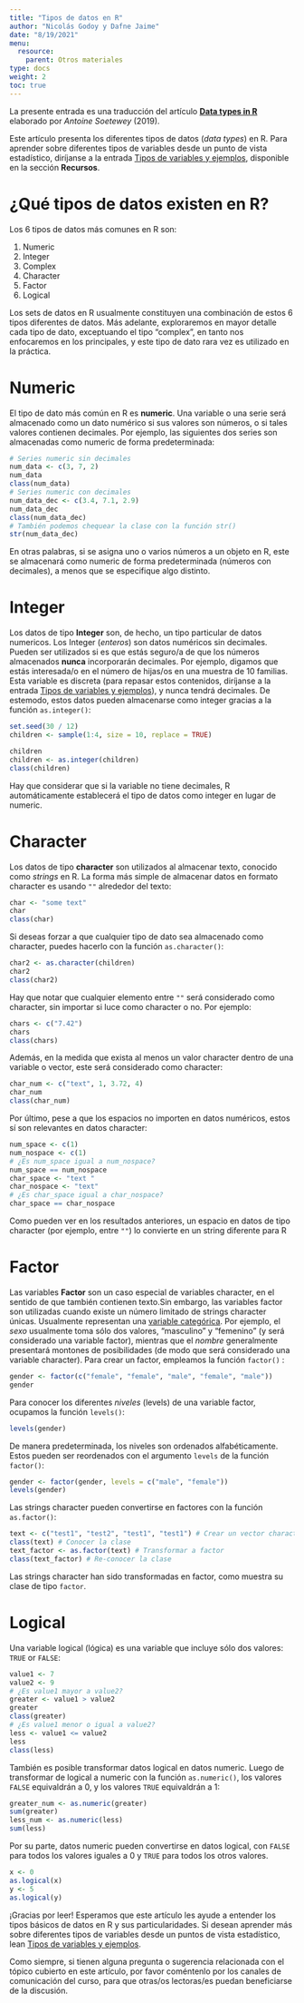 ```yaml
---
title: "Tipos de datos en R"
author: "Nicolás Godoy y Dafne Jaime"
date: "8/19/2021"
menu:
  resource:
    parent: Otros materiales
type: docs
weight: 2
toc: true
---
```


La presente entrada es una traducción del artículo [**Data types in R**](https://statsandr.com/blog/data-types-in-r/) elaborado por _Antoine Soetewey_ (2019).

Este artículo presenta los diferentes tipos de datos (_data types_) en R. Para aprender sobre diferentes tipos de variables desde un punto de vista estadístico, diríjanse a la entrada [Tipos de variables y ejemplos](https://learn-r-udp.netlify.app/resource/r-datatypes-examples/), disponible en la sección **Recursos**.

# ¿Qué tipos de datos existen en R?

Los 6 tipos de datos más comunes en R son:

1. Numeric
1. Integer
1. Complex
1. Character
1. Factor
1. Logical

Los sets de datos en R usualmente constituyen una combinación de estos 6 tipos diferentes de datos. Más adelante, exploraremos en mayor detalle cada tipo de dato, exceptuando el tipo "complex", en tanto nos enfocaremos en los principales, y este tipo de dato rara vez es utilizado en la práctica.

# Numeric

El tipo de dato más común en R es **numeric**. Una variable o una serie será almacenado como un dato numérico si sus valores son números, o si tales valores contienen decimales. Por ejemplo, las siguientes dos series son almacenadas como numeric de forma predeterminada:

```r
# Series numeric sin decimales
num_data <- c(3, 7, 2)
num_data
class(num_data)
# Series numeric con decimales
num_data_dec <- c(3.4, 7.1, 2.9)
num_data_dec
class(num_data_dec)
# También podemos chequear la clase con la función str() 
str(num_data_dec)
```

En otras palabras, si se asigna uno o varios números a un objeto en R, este se almacenará como numeric de forma predeterminada (números con decimales), a menos que se especifique algo distinto.

# Integer

Los datos de tipo **Integer** son, de hecho, un tipo particular de datos numericos. Los Integer (_enteros_) son datos numéricos sin decimales. Pueden ser utilizados si es que estás seguro/a de que los números almacenados **nunca** incorporarán decimales. Por ejemplo, digamos que estás interesada/o en el número de hijas/os en una muestra de 10 familias. Esta variable es discreta (para repasar estos contenidos, diríjanse a la entrada [Tipos de variables y ejemplos](https://learn-r-udp.netlify.app/resource/r-datatypes-examples/)), y nunca tendrá decimales. De estemodo, estos datos pueden almacenarse como integer gracias a la función `as.integer()`:

```r
set.seed(30 / 12)
children <- sample(1:4, size = 10, replace = TRUE)
```

```r
children
children <- as.integer(children)
class(children)
```

Hay que considerar que si la variable no tiene decimales, R automáticamente establecerá el tipo de datos como integer en lugar de numeric.

# Character

Los datos de tipo **character** son utilizados al almacenar texto, conocido como _strings_ en R. La forma más simple de almacenar datos en formato character es usando `""` alrededor del texto: 

```r
char <- "some text"
char
class(char)
```

Si deseas forzar a que cualquier tipo de dato sea almacenado como character, puedes hacerlo con la función `as.character()`:

```r
char2 <- as.character(children)
char2
class(char2)
```

Hay que notar que cualquier elemento entre `""` será considerado como character, sin importar si luce como character o no. Por ejemplo: 

```r
chars <- c("7.42")
chars
class(chars)
```

Además, en la medida que exista al menos un valor character dentro de una variable o vector, este será considerado como character:

```r
char_num <- c("text", 1, 3.72, 4)
char_num
class(char_num)
```

Por último, pese a que los espacios no importen en datos numéricos, estos sí son relevantes en datos character:

```r
num_space <- c(1)
num_nospace <- c(1)
# ¿Es num_space igual a num_nospace?
num_space == num_nospace
char_space <- "text "
char_nospace <- "text"
# ¿Es char_space igual a char_nospace?
char_space == char_nospace
```

Como pueden ver en los resultados anteriores, un espacio en datos de tipo character (por ejemplo, entre `""`) lo convierte en un string diferente para R

# Factor

Las variables **Factor** son un caso especial de variables character, en el sentido de que también contienen texto.Sin embargo, las variables factor son utilizadas cuando existe un número limitado de strings character únicas. Usualmente representan una [variable categórica](https://learn-r-udp.netlify.app/resource/r-datatypes-examples/). Por ejemplo, el _sexo_ usualmente toma sólo dos valores, "masculino" y "femenino" (y será considerado una variable factor), mientras que el _nombre_ generalmente presentará montones de posibilidades (de modo que será considerado una variable character). Para crear un factor, empleamos la función `factor()` :

```r
gender <- factor(c("female", "female", "male", "female", "male"))
gender
```

Para conocer los diferentes _niveles_ (levels) de una variable factor, ocupamos la función `levels()`:

```r
levels(gender)
```

De manera predeterminada, los niveles son ordenados alfabéticamente. Estos pueden ser reordenados con el argumento `levels` de la función `factor()`:

```r
gender <- factor(gender, levels = c("male", "female"))
levels(gender)
```

Las strings character pueden convertirse en factores con la función `as.factor()`:

```r
text <- c("test1", "test2", "test1", "test1") # Crear un vector character
class(text) # Conocer la clase
text_factor <- as.factor(text) # Transformar a factor
class(text_factor) # Re-conocer la clase
```

Las strings character han sido transformadas en factor, como muestra su clase de tipo `factor`.

# Logical

Una variable logical (lógica) es una variable que incluye sólo dos valores: `TRUE` or `FALSE`:

```r
value1 <- 7
value2 <- 9
# ¿Es value1 mayor a value2?
greater <- value1 > value2
greater
class(greater)
# ¿Es value1 menor o igual a value2?
less <- value1 <= value2
less
class(less)
```

También es posible transformar datos logical en datos numeric. Luego de transformar de logical a numeric con la función `as.numeric()`, los valores `FALSE` equivaldrán a 0, y los valores `TRUE` equivaldrán a 1:

```r
greater_num <- as.numeric(greater)
sum(greater)
less_num <- as.numeric(less)
sum(less)
```

Por su parte, datos numeric pueden convertirse en datos logical, con `FALSE` para todos los valores iguales a 0 y `TRUE` para todos los otros valores.

```r
x <- 0
as.logical(x)
y <- 5
as.logical(y)
```

¡Gracias por leer! Esperamos que este artículo les ayude a entender los tipos básicos de datos en R y sus particularidades. Si desean aprender más sobre diferentes tipos de variables desde un puntos de vista estadístico, lean [Tipos de variables y ejemplos](https://learn-r-udp.netlify.app/resource/r-datatypes-examples/).

Como siempre, si tienen alguna pregunta o sugerencia relacionada con el tópico cubierto en este artículo, por favor coméntenlo por los canales de comunicación del curso, para que otras/os lectoras/es puedan beneficiarse de la discusión. 